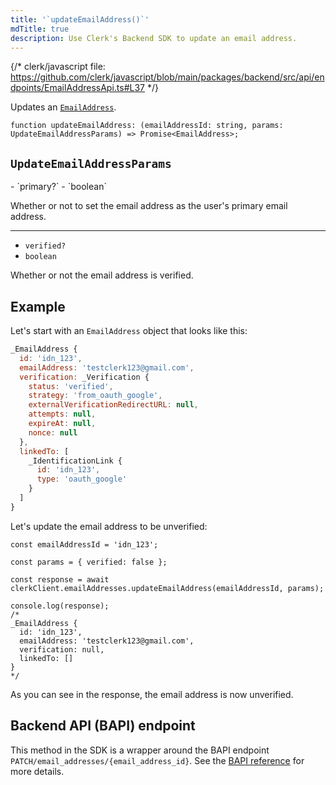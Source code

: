 ```yaml
---
title: '`updateEmailAddress()`'
mdTitle: true
description: Use Clerk's Backend SDK to update an email address.
---
```


{/* clerk/javascript file: https://github.com/clerk/javascript/blob/main/packages/backend/src/api/endpoints/EmailAddressApi.ts#L37 */}

Updates an [`EmailAddress`](/docs/references/javascript/email-address).

```tsx {{ prettier: false }}
function updateEmailAddress: (emailAddressId: string, params: UpdateEmailAddressParams) => Promise<EmailAddress>;
```

## `UpdateEmailAddressParams`

<Properties>
  - `primary?`
  - `boolean`

  Whether or not to set the email address as the user's primary email address.

  ---

  - `verified?`
  - `boolean`

  Whether or not the email address is verified.
</Properties>

## Example

Let's start with an `EmailAddress` object that looks like this:

```js {{ prettier: false }}
_EmailAddress {
  id: 'idn_123',
  emailAddress: 'testclerk123@gmail.com',
  verification: _Verification {
    status: 'verified',
    strategy: 'from_oauth_google',
    externalVerificationRedirectURL: null,
    attempts: null,
    expireAt: null,
    nonce: null
  },
  linkedTo: [
    _IdentificationLink {
      id: 'idn_123',
      type: 'oauth_google'
    }
  ]
}
```

Let's update the email address to be unverified:

```tsx {{ prettier: false, mark: [[12, 13]] }}
const emailAddressId = 'idn_123';

const params = { verified: false };

const response = await clerkClient.emailAddresses.updateEmailAddress(emailAddressId, params);

console.log(response);
/*
_EmailAddress {
  id: 'idn_123',
  emailAddress: 'testclerk123@gmail.com',
  verification: null,
  linkedTo: []
}
*/
```

As you can see in the response, the email address is now unverified.

## Backend API (BAPI) endpoint

This method in the SDK is a wrapper around the BAPI endpoint `PATCH/email_addresses/{email_address_id}`. See the [BAPI reference](https://clerk.com/docs/reference/backend-api/tag/Email-Addresses#operation/UpdateEmailAddress) for more details.
